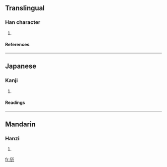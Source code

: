 ==Translingual==
===Han character===
{{Han char|rn=69|rad=斤|as=04|sn=8|four=|canj=竹中竹一中 (HLHML)}}
# {{defn|Han|sort=斤04}}
====References====
{{Han ref|kx=0479.070|dkj=13538|dj=0838.030|hdz=32023.090|uh=65A6|ud=26022}}
----
==Japanese==
===Kanji===
{{ja-kanji|grade=|rs=斤04}}
# {{defn|Japanese}} 
====Readings====
{{ja-readings|on=[[ぎん]] (gin), [[ごん]] (gon), [[しつ]] (shitsu), [[しち]] (shichi)|kun=[[あきらか]] (akiraka)}}
----
==Mandarin==
===Hanzi===
{{cmn-hanzi|pin=[[yín]] ([[yin2]])|wg=yin<sup>2</sup>}}
# {{defn|Mandarin}}

[[fr:斦]]